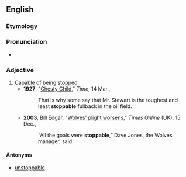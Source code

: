 ==English==

===Etymology===
{{suffix|en|stop|able}}

===Pronunciation===
* {{rhymes|en|ɒpəbəl|s=3}}

===Adjective===
{{en-adj}}

# Capable of being [[stop]]ped.
#* '''1927''', "[https://web.archive.org/web/20101125044318/http://www.time.com/time/magazine/article/0,9171,846115,00.html Chesty Child]," ''Time'', 14 Mar.,
#*: That is why some say that Mr. Stewart is the toughest and least '''stoppable''' fullback in the oil field.
#* '''2003''', Bill Edgar, "[http://www.timesonline.co.uk/tol/sport/football/football_league/article1043508.ece Wolves' plight worsens]," ''Times Online'' (UK), 15 Dec.,
#*: “All the goals were '''stoppable''',” Dave Jones, the Wolves manager, said.

====Antonyms====
* [[unstoppable]]